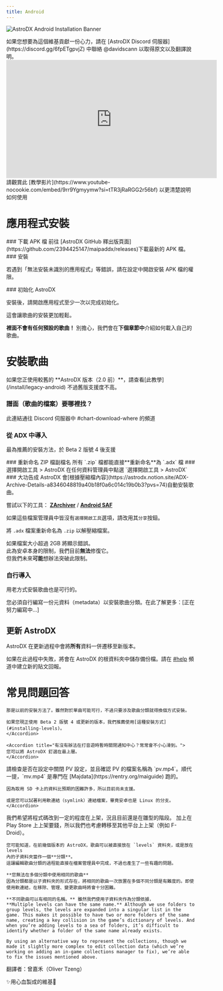 ```yaml
---
title: Android
---
```


![AstroDX Android Installation Banner](content/media/androidguidebanner.webp)


<Callout title="我們需要翻譯者！" type="info">
  如果您想要為這個維基貢獻一份心力，請在 [AstroDX Discord
  伺服器](https://discord.gg/6fpETgpvjZ) 中聯絡 @davidscann 以取得原文以及翻譯說明。
</Callout>

<iframe
  width="560"
  height="315"
  src="https://www.youtube-nocookie.com/embed/9rr9Ygmyymw?si=tTR3jRaRGG2r56bf"
  title="YouTube 播放器"
  frameBorder="0"
  allow="accelerometer; autoplay; clipboard-write; encrypted-media; gyroscope; picture-in-picture; web-share"
  referrerPolicy="strict-origin-when-cross-origin"
  allowFullScreen
></iframe>
請觀賞此
[教學影片](https://www.youtube-nocookie.com/embed/9rr9Ygmyymw?si=tTR3jRaRGG2r56bf)
以更清楚說明如何使用

# 應用程式安裝

<Steps>
<Step>
### 下載 APK 檔
前往 [AstroDX GitHub 釋出版頁面](https://github.com/2394425147/maipaddx/releases)下載最新的 APK 檔。
</Step>
<Step>
### 安裝

若遇到「無法安裝未識別的應用程式」等錯誤，請在設定中開啟安裝 APK 檔的權限。

</Step>

<Step>
### 初始化 AstroDX

安裝後，請開啟應用程式至少一次以完成初始化。

這會讓歌曲的安裝更加輕鬆。

</Step>
</Steps>

**裡面不會有任何預設的歌曲！**
別擔心，我們會在**下個章節中**介紹如何載入自己的歌曲。

# 安裝歌曲

<Callout>
  如果您正使用較舊的 **AstroDX 版本（2.0 前）**，請查看[此教學](/install/legacy-android)
  不過舊版支援度不高。
</Callout>

### 譜面（歌曲的檔案）要哪裡找？

<Cards>
  <Card
    title="譜面哪裡找？"
    href="https://discord.com/channels/892807792996536453/1081048213185900584"
  >
    此連結通往 Discord 伺服器中 #chart-download-where 的頻道
  </Card>
</Cards>

### **從 ADX 中導入**

最為推薦的安裝方法，於 Beta 2 版號 4 後支援

<Steps>

<Step>
  ### 重新命名 ZIP 檔副檔名
  所有 `.zip` 檔都能直接**重新命名**為 `.adx` 檔
</Step>

<Step>
  ### 選擇開啟工具 > AstroDX
  在任何資料管理員中點選 `選擇開啟工具 > AstroDX`
</Step>

<Step>
  ### 大功告成
  AstroDX
  會[根據壓縮檔內容](https://astrodx.notion.site/ADX-Archive-Details-a8346048819a40b18f0a6c014c19b0b3?pvs=74)自動安裝歌曲。
</Step>

</Steps>

<Callout title="在某些裝置上（如小米或三星裝置）可能沒有以 AstroDX 開啟檔案的選項。" type="warn">

嘗試以下的工具：
[**ZArchiver**](https://play.google.com/store/apps/details?id=ru.zdevs.zarchiver) /
[**Android SAF**](https://play.google.com/store/apps/details?id=com.marc.files)

如果這些檔案管理員中皆沒有`選擇開啟工具`選項，請改用其`分享`按鈕。
</Callout>

將 `.adx` 檔案重新命名為 `.zip` 以解壓縮檔案。

<Callout title="安卓限制：.adx 檔案大小不得大於 2GB">


如果檔案大小超過 2GB 將顯示錯誤。<br />此為安卓本身的限制，我們目前**無法**修復它。<br />
但我們未來**可能**想辦法突破此限制。
</Callout>

### 自行導入

用老方式安裝歌曲也是可行的。

您必須自行編寫一份元資料（metadata）以安裝歌曲分類。在此了解更多：[正在努力編寫中...]

## 更新 AstroDX

AstroDX 在更新過程中會將**所有**資料一併遷移至新版本。

如果在此過程中失敗，將會在 AstroDX 的根資料夾中儲存備份檔。請在 [#help](https://discord.com/channels/892807792996536453/1017394299933044847) 頻道中建立新的貼文回報。

# 常見問題回答

<Accordions>
	<Accordion title="我已經將 .rar/.zip 檔放在 levels 資料夾內了，怎麼跑不出曲目？">

	那是以前的安裝方法了。雖然對於單曲可能可行，不過只要涉及歌曲分類就得換個方式安裝。

    如果您現正使用 Beta 2 版號 4 或更新的版本，我們推薦使用[這種安裝方式](#installing-levels)。
    </Accordion>

    <Accordion title="有沒有辦法在打音遊時暫時關閉通知中心？常常會不小心滑到。">
	您可以將 AstroDX 釘選在最上層。
    </Accordion>

<Accordion title="我的 PV 已經放在資料夾內了，但它沒有在播放！">
	請檢查是否在設定中關閉 PV 設定，並且確認 PV 的檔案名稱為 `pv.mp4`。順代一提，`mv.mp4` 是專門在
    [Majdata](https://rentry.org/maiguide) 跑的。
    </Accordion>

<Accordion title="目前支援 SD 卡載入歌曲嗎？">

    因為取用 SD 卡上的資料比預期的困難許多，所以目前尚未支援。

    或是您可以試著利用軟連結（symlink）連結檔案，畢竟安卓也是 Linux 的分支。
    </Accordion>

<Accordion title="為什麼 AstroDX 還沒在 Play Store 上？">
	我們希望將程式碼改到一定的程度在上架，況且目前還是在雛型的階段。
	加上在 Play Store 上上架要錢，所以我們也考慮轉移至其他平台上上架（例如 F-Droid）。
    </Accordion>

<Accordion title="[2.0 Beta] 為什麼資料夾的結構改變了？">

    您可能知道，在前幾個版本的 AstroDX，歌曲可以被直接放在 `levels` 資料夾，或是放在 levels
    內的子資料夾當作一個**分類**。
    這讓編輯歌曲分類的過程能直接在檔案管理員中完成，不過也產生了一些有趣的問題。

    **您無法在多個分類中使用相同的歌曲**
    因為分類都是以子資料夾的形式存在，將相同的歌曲一次放置在多個不同分類是有難度的。即使使用軟連結，在移除、管理、變更歌曲時將會十分困難。

	**不同歌曲可以有相同的名稱。** 雖然我們使用子資料夾作為分類依據，
    **Multiple levels can have the same name.** Although we use folders to group levels, the levels are expanded into a singular list in the game. This makes it possible to have two or more folders of the same name, creating a key collision in the game’s dictionary of levels. And when you’re adding levels to a sea of folders, it’s difficult to identify whether a folder of the same name already exists.

    By using an alternative way to represent the collections, though we made it slightly more complex to edit collection data (which we’re working on adding an in-game collections manager to fix), we’re able to fix the issues mentioned above.

</Accordion>
</Accordions>

翻譯者：曾嘉禾（Oliver Tzeng）

<p className="font-serif text-center italic text-xl"> ✨用心血製成的維基💖 </p>
